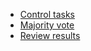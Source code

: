 <Cut title="Rules where this action is available">

- [Control tasks](/docs/guide/goldenset)
- [Majority vote](/docs/guide/mvote)
- [Review results](/docs/guide/reviewing-assignments)

</Cut>
